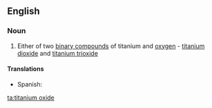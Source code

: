 ==English==

===Noun===
{{en-noun|sg=[[titanium]] [[oxide]]}}

#{{inorganic compound}} Either of two [[binary compound]]s of titanium and [[oxygen]] - [[titanium dioxide]] and [[titanium trioxide]]

====Translations====
{{trans-top|binary compound of titanium and oxygen}}
*Spanish: {{t|es|óxido de titanio|m}}
{{trans-mid}}
{{trans-bottom}}

[[ta:titanium oxide]]